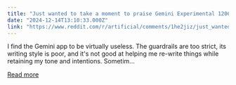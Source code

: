 ```yaml
---
title: "Just wanted to take a moment to praise Gemini Experimental 1206."
date: "2024-12-14T13:10:33.000Z"
link: "https://www.reddit.com/r/artificial/comments/1he2jiz/just_wanted_to_take_a_moment_to_praise_gemini/"
---
```


I find the Gemini app to be virtually useless. The guardrails are too strict, its writing style is poor, and it's not good at helping me re-write things while retaining my tone and intentions. Sometim...

[Read more](https://www.reddit.com/r/artificial/comments/1he2jiz/just_wanted_to_take_a_moment_to_praise_gemini/)

